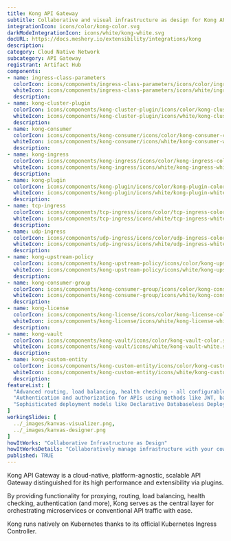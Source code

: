 ```yaml
---
title: Kong API Gateway
subtitle: Collaborative and visual infrastructure as design for Kong API Gateway
integrationIcon: icons/color/kong-color.svg
darkModeIntegrationIcon: icons/white/kong-white.svg
docURL: https://docs.meshery.io/extensibility/integrations/kong
description: 
category: Cloud Native Network
subcategory: API Gateway
registrant: Artifact Hub
components: 
- name: ingress-class-parameters
  colorIcon: icons/components/ingress-class-parameters/icons/color/ingress-class-parameters-color.svg
  whiteIcon: icons/components/ingress-class-parameters/icons/white/ingress-class-parameters-white.svg
  description: 
- name: kong-cluster-plugin
  colorIcon: icons/components/kong-cluster-plugin/icons/color/kong-cluster-plugin-color.svg
  whiteIcon: icons/components/kong-cluster-plugin/icons/white/kong-cluster-plugin-white.svg
  description: 
- name: kong-consumer
  colorIcon: icons/components/kong-consumer/icons/color/kong-consumer-color.svg
  whiteIcon: icons/components/kong-consumer/icons/white/kong-consumer-white.svg
  description: 
- name: kong-ingress
  colorIcon: icons/components/kong-ingress/icons/color/kong-ingress-color.svg
  whiteIcon: icons/components/kong-ingress/icons/white/kong-ingress-white.svg
  description: 
- name: kong-plugin
  colorIcon: icons/components/kong-plugin/icons/color/kong-plugin-color.svg
  whiteIcon: icons/components/kong-plugin/icons/white/kong-plugin-white.svg
  description: 
- name: tcp-ingress
  colorIcon: icons/components/tcp-ingress/icons/color/tcp-ingress-color.svg
  whiteIcon: icons/components/tcp-ingress/icons/white/tcp-ingress-white.svg
  description: 
- name: udp-ingress
  colorIcon: icons/components/udp-ingress/icons/color/udp-ingress-color.svg
  whiteIcon: icons/components/udp-ingress/icons/white/udp-ingress-white.svg
  description: 
- name: kong-upstream-policy
  colorIcon: icons/components/kong-upstream-policy/icons/color/kong-upstream-policy-color.svg
  whiteIcon: icons/components/kong-upstream-policy/icons/white/kong-upstream-policy-white.svg
  description: 
- name: kong-consumer-group
  colorIcon: icons/components/kong-consumer-group/icons/color/kong-consumer-group-color.svg
  whiteIcon: icons/components/kong-consumer-group/icons/white/kong-consumer-group-white.svg
  description: 
- name: kong-license
  colorIcon: icons/components/kong-license/icons/color/kong-license-color.svg
  whiteIcon: icons/components/kong-license/icons/white/kong-license-white.svg
  description: 
- name: kong-vault
  colorIcon: icons/components/kong-vault/icons/color/kong-vault-color.svg
  whiteIcon: icons/components/kong-vault/icons/white/kong-vault-white.svg
  description: 
- name: kong-custom-entity
  colorIcon: icons/components/kong-custom-entity/icons/color/kong-custom-entity-color.svg
  whiteIcon: icons/components/kong-custom-entity/icons/white/kong-custom-entity-white.svg
  description: 
featureList: [
  "Advanced routing, load balancing, health checking - all configurable via a RESTful admin API or declarative configuration.",
  "Authentication and authorization for APIs using methods like JWT, basic auth, OAuth, ACLs and more.",
  "Sophisticated deployment models like Declarative Databaseless Deployment and Hybrid Deployment (control plane/data plane separation) without any vendor lock-in."
]
workingSlides: [
  ../_images/kanvas-visualizer.png,
  ../_images/kanvas-designer.png
]
howItWorks: "Collaborative Infrastructure as Design"
howItWorksDetails: "Collaboratively manage infrastructure with your coworkers synchronously sharing the same designs."
published: TRUE
---
```

<p>
Kong API Gateway is a cloud-native, platform-agnostic, scalable API Gateway distinguished for its high performance and extensibility via plugins.
</p>
<p>
By providing functionality for proxying, routing, load balancing, health checking, authentication (and more), Kong serves as the central layer for orchestrating microservices or conventional API traffic with ease.
</p>
<p>
Kong runs natively on Kubernetes thanks to its official Kubernetes Ingress Controller.</p>
